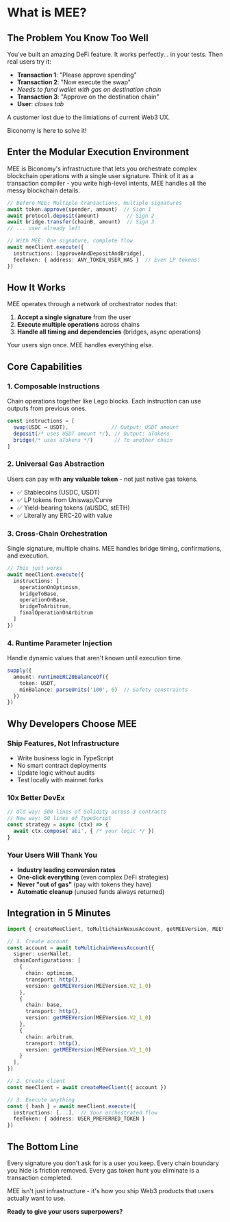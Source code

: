 # What is MEE?

## The Problem You Know Too Well

You've built an amazing DeFi feature. It works perfectly... in your tests. Then real users try it:

- **Transaction 1**: "Please approve spending"
- **Transaction 2**: "Now execute the swap"  
- *Needs to fund wallet with gas on destination chain*
- **Transaction 3**: "Approve on the destination chain"
- **User**: *closes tab*

A customer lost due to the limiations of current Web3 UX. 

Biconomy is here to solve it!

## Enter the Modular Execution Environment

MEE is Biconomy's infrastructure that lets you orchestrate complex blockchain operations with a single user signature. Think of it as a transaction compiler - you write high-level intents, MEE handles all the messy blockchain details.

```typescript
// Before MEE: Multiple transactions, multiple signatures
await token.approve(spender, amount)  // Sign 1
await protocol.deposit(amount)         // Sign 2
await bridge.transfer(chainB, amount)  // Sign 3
// ... user already left

// With MEE: One signature, complete flow
await meeClient.execute({
  instructions: [approveAndDepositAndBridge],
  feeToken: { address: ANY_TOKEN_USER_HAS }  // Even LP tokens!
})
```

## How It Works

MEE operates through a network of orchestrator nodes that:

1. **Accept a single signature** from the user
2. **Execute multiple operations** across chains  
3. **Handle all timing and dependencies** (bridges, async operations)

Your users sign once. MEE handles everything else.

## Core Capabilities

### 1. Composable Instructions
Chain operations together like Lego blocks. Each instruction can use outputs from previous ones.

```typescript
const instructions = [
  swap(USDC → USDT),              // Output: USDT amount
  deposit(/* uses USDT amount */), // Output: aTokens
  bridge(/* uses aTokens */)       // To another chain
]
```

### 2. Universal Gas Abstraction
Users can pay with **any valuable token** - not just native gas tokens.

- ✅ Stablecoins (USDC, USDT)
- ✅ LP tokens from Uniswap/Curve
- ✅ Yield-bearing tokens (aUSDC, stETH)
- ✅ Literally any ERC-20 with value

### 3. Cross-Chain Orchestration
Single signature, multiple chains. MEE handles bridge timing, confirmations, and execution.

```typescript
// This just works
await meeClient.execute({
  instructions: [
    operationOnOptimism,
    bridgeToBase,
    operationOnBase,
    bridgeToArbitrum,
    finalOperationOnArbitrum
  ]
})
```

### 4. Runtime Parameter Injection
Handle dynamic values that aren't known until execution time.

```typescript
supply({
  amount: runtimeERC20BalanceOf({
    token: USDT,
    minBalance: parseUnits('100', 6)  // Safety constraints
  })
})
```

## Why Developers Choose MEE

### Ship Features, Not Infrastructure
- Write business logic in TypeScript
- No smart contract deployments
- Update logic without audits
- Test locally with mainnet forks

### 10x Better DevEx
```typescript
// Old way: 500 lines of Solidity across 3 contracts
// New way: 50 lines of TypeScript
const strategy = async (ctx) => {
  await ctx.compose('abi', { /* your logic */ })
}
```

### Your Users Will Thank You
- **Industry leading conversion rates**
- **One-click everything** (even complex DeFi strategies)
- **Never "out of gas"** (pay with tokens they have)
- **Automatic cleanup** (unused funds always returned)

## Integration in 5 Minutes

```typescript
import { createMeeClient, toMultichainNexusAccount, getMEEVersion, MEEVersion } from "@biconomy/abstractjs"

// 1. Create account
const account = await toMultichainNexusAccount({
  signer: userWallet,
  chainConfigurations: [
    {
      chain: optimism,
      transport: http(),
      version: getMEEVersion(MEEVersion.V2_1_0)
    },
    {
      chain: base,
      transport: http(),
      version: getMEEVersion(MEEVersion.V2_1_0)
    },
    {
      chain: arbitrum,
      transport: http(),
      version: getMEEVersion(MEEVersion.V2_1_0)
    }
  ],
})

// 2. Create client
const meeClient = await createMeeClient({ account })

// 3. Execute anything
const { hash } = await meeClient.execute({
  instructions: [...],  // Your orchestrated flow
  feeToken: { address: USER_PREFERRED_TOKEN }
})
```

## The Bottom Line

Every signature you don't ask for is a user you keep. Every chain boundary you hide is friction removed. Every gas token hunt you eliminate is a transaction completed.

MEE isn't just infrastructure - it's how you ship Web3 products that users actually want to use.

**Ready to give your users superpowers?**


